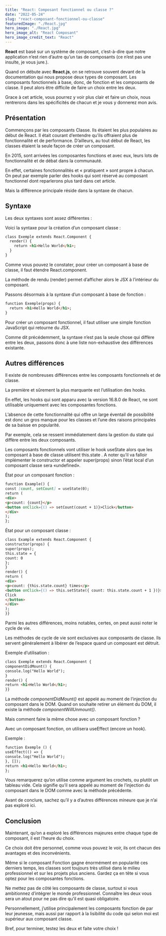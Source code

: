 ```yaml
---
title: "React: Composant fonctionnel ou classe ?"
date: "2022-05-24"
slug: "react-composant-fonctionnel-ou-classe"
featuredImage: "./React.jpg"
hero_image: "./React.jpg"
hero_image_alt: "React Composant"
hero_image_credit_text: "React"
---
```


**React** est basé sur un système de composant, c’est-à-dire que notre application n’est rien d’autre qu’un tas de composants (ce n’est pas une insulte, je vous jure.).

Quand on débute avec **React.js**, on se retrouve souvent devant de la documentation qui nous propose deux types de composant. Les composants fonctionnels à base, donc, de fonction et les composants de classe. Il peut alors être difficile de faire un choix entre les deux.

Grace à cet article, vous pourrez y voir plus clair et faire un choix, nous rentrerons dans les spécificités de chacun et je vous y donnerez mon avis.

## Présentation
Commençons par les composants Classe. Ils étaient les plus populaires au début de React. Il était courant d’entendre qu’ils offraient plus de fonctionnalité et de performance. D’ailleurs, au tout début de React, les classes étaient la seule façon de créer un composant.

En 2015, sont arrivées les composantes fonctions et avec eux, leurs lots de fonctionnalité et de débat dans la communauté.

En effet, certaines fonctionnalités et « pratiquent » sont propre à chacun. On peut par exemple parler des hooks qui sont réservé au composant fonctionnel dont reparlerons plus tard dans cet article.

Mais la différence principale réside dans la syntaxe de chacun.

## Syntaxe
Les deux syntaxes sont assez différentes :

Voici la syntaxe pour la création d’un composant classe :

```markdown
class Exemple extends React.Component {
  render() {
    return <h1>Hello World</h1>;
  }
}
```

Comme vous pouvez le constater, pour créer un composant à base de classe, il faut étendre React.component.

La méthode de rendu (render) permet d’afficher alors le JSX à l’intérieur du composant.

Passons désormais à la syntaxe d’un composant à base de fonction :

```markdown
function Exemple(props) {
  return <h1>Hello World</h1>;
}
```

Pour créer un composant fonctionnel, il faut utiliser une simple fonction JavaScript qui retourne du JSX.

Comme dit précédemment, la syntaxe n’est pas la seule chose qui diffère entre les deux, passons donc à une liste non-exhaustive des différences existante.

## Autres différences
Il existe de nombreuses différences entre les composants fonctionnels et de classe.

La première et sûrement la plus marquante est l’utilisation des hooks.

En effet, les hooks qui sont apparu avec la version 16.8.0 de React, ne sont utilisable uniquement avec les composantes fonctions.

L’absence de cette fonctionnalité qui offre un large éventail de possibilité est donc un gros manque pour les classes et l’une des raisons principales de sa baisse en popularité.

Par exemple, cela se ressent immédiatement dans la gestion du state qui diffère entre les deux composants.

Les composants fonctionnels vont utiliser le hook useState alors que les composant à base de classe utilisent this.state . A noter qu’il va falloir implémenter le constructor et appeler super(props) sinon l’état local d’un composant classe sera «undefined».

État pour un composant fonction :

```markdown
function Example() {
const [count, setCount] = useState(0);
return (
<div>
<p>count: {count}</p>
<button onClick={() => setCount(count + 1)}>Click</button>
</div>
);
};
```

État pour un composant classe :

```markdown
class Example extends React.Component {
constructor(props) {
super(props);
this.state = {
count: 0
};
}
render() {
return (
<div>
<p>count: {this.state.count} times</p>
<button onClick={() => this.setState({ count: this.state.count + 1 })}>
Click
</button>
</div>
);
}}
```

Parmi les autres différences, moins notables, certes, on peut aussi noter le cycle de vie.

Les méthodes de cycle de vie sont exclusives aux composants de classe. Ils servent généralement à libérer de l’espace quand un composant est détruit.

Exemple d’utilisation :

```markdown
class Exemple extends React.Component {
componentDidMount() {
console.log("Hello World");
}
render() {
return <h1>Hello World</h1>;
}}
```

La méthode *componentDidMount()* est appelé au moment de l’injection du composant dans le DOM. Quand on souhaite retirer un élément du DOM, il existe la méthode *componentWillUnmount()*.

Mais comment faire la même chose avec un composant fonction ?

Avec un composant fonction, on utilisera useEffect (encore un hook).

Exemple :

```markdown
function Exemple () {
useEffect(() => {
console.log("Hello World");
}, []);
return <h1>Hello World</h1>;
};
```

Vous remarquerez qu’on utilise comme argument les crochets, ou plutôt un tableau vide. Cela signifie qu’il sera appelé au moment de l’injection du composant dans le DOM comme avec la méthode précédente.

Avant de conclure, sachez qu’il y a d’autres différences mineure que je n’ai pas exploré ici.

## Conclusion
Maintenant, qu’on a exploré les différences majeures entre chaque type de composant, il est l’heure du choix.

Ce choix doit être personnel, comme vous pouvez le voir, ils ont chacun des avantages et des inconvénients.

Même si le composant Fonction gagne énormément en popularité ces derniers temps, les classes sont toujours très utilisé dans le milieu professionnel et sur les projets plus anciens. Gardez ça en tête si vous optez pour les composantes fonctions.

Ne mettez pas de côté les composants de classe, surtout si vous ambitionnez d’intégrer le monde professionnel. Connaître les deux vous sera un atout pour ne pas dire qu’il est quasi obligatoire.

Personnellement, j’utilise principalement les composants fonction de par leur jeunesse, mais aussi par rapport à la lisibilité du code qui selon moi est supérieur aux composant classe.

Bref, pour terminer, testez les deux et faite votre choix !

